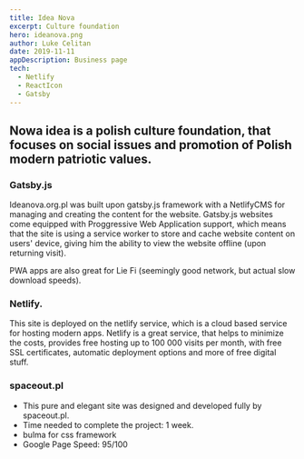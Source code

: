 ```yaml
---
title: Idea Nova
excerpt: Culture foundation
hero: ideanova.png
author: Luke Celitan
date: 2019-11-11
appDescription: Business page
tech:
  - Netlify
  - ReactIcon
  - Gatsby
---
```


## Nowa idea is a polish culture foundation, that focuses on social issues and promotion of Polish modern patriotic values.

### Gatsby.js

Ideanova.org.pl was built upon gatsby.js framework with a NetlifyCMS for managing and creating the content for the website. Gatsby.js websites come equipped with Proggressive Web Application support, which means that the site is using a service worker to store and cache website content on users' device, giving him the ability to view the website offline (upon returning visit).

PWA apps are also great for Lie Fi (seemingly good network, but actual slow download speeds).

### Netlify.

This site is deployed on the netlify service, which is a cloud based service for hosting modern apps.
Netlify is a great service, that helps to minimize the costs, provides free hosting up to 100 000 visits per month, with free SSL certificates, automatic deployment options and more of free digital stuff.

### spaceout.pl

- This pure and elegant site was designed and developed fully by spaceout.pl.
- Time needed to complete the project: 1 week.
- bulma for css framework
- Google Page Speed: 95/100


